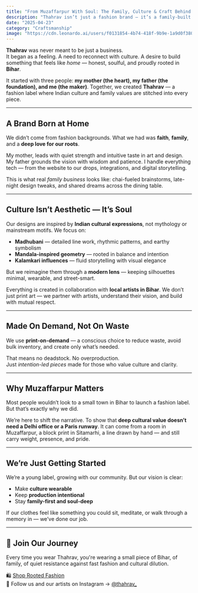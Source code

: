 ```yaml
---
title: "From Muzaffarpur With Soul: The Family, Culture & Craft Behind Thahrav"
description: "Thahrav isn’t just a fashion brand — it’s a family-built journey rooted in Muzaffarpur, Bihar, blending art, tradition, and modern design with deep cultural love."
date: "2025-04-23"
category: "Craftsmanship"
image: "https://cdn.leonardo.ai/users/f0131854-4b74-418f-9b9e-1a9d0f38087c/generations/34dc3e0f-2015-4786-9dca-d7a0be13a5a0/AlbedoBase_XL_An_abstract_representation_of_Indian_family_heri_3.jpg"
---
```


**Thahrav** was never meant to be just a business.  
It began as a feeling. A need to reconnect with culture. A desire to build something that feels like *home* — honest, soulful, and proudly rooted in **Bihar**.

It started with three people: **my mother (the heart), my father (the foundation), and me (the maker)**. Together, we created **Thahrav** — a fashion label where Indian culture and family values are stitched into every piece.

---

## A Brand Born at Home

We didn’t come from fashion backgrounds. What we had was **faith**, **family**, and a **deep love for our roots**.

My mother, leads with quiet strength and intuitive taste in art and design. My father grounds the vision with wisdom and patience. I handle everything tech — from the website to our drops, integrations, and digital storytelling.

This is what real *family business* looks like: chai-fueled brainstorms, late-night design tweaks, and shared dreams across the dining table.

---

## Culture Isn’t Aesthetic — It’s Soul

Our designs are inspired by **Indian cultural expressions**, not mythology or mainstream motifs. We focus on:

- **Madhubani** — detailed line work, rhythmic patterns, and earthy symbolism  
- **Mandala-inspired geometry** — rooted in balance and intention  
- **Kalamkari influences** — fluid storytelling with visual elegance  

But we reimagine them through a **modern lens** — keeping silhouettes minimal, wearable, and street-smart.

Everything is created in collaboration with **local artists in Bihar**. We don’t just print art — we partner with artists, understand their vision, and build with mutual respect.

---

## Made On Demand, Not On Waste

We use **print-on-demand** — a conscious choice to reduce waste, avoid bulk inventory, and create only what’s needed.

That means no deadstock. No overproduction.  
Just *intention-led pieces* made for those who value culture and clarity.

---

## Why Muzaffarpur Matters

Most people wouldn’t look to a small town in Bihar to launch a fashion label. But that’s exactly why we did.

We’re here to shift the narrative. To show that **deep cultural value doesn’t need a Delhi office or a Paris runway**. It can come from a room in Muzaffarpur, a block print in Sitamarhi, a line drawn by hand — and still carry weight, presence, and pride.

---

## We’re Just Getting Started

We’re a young label, growing with our community. But our vision is clear:

- Make **culture wearable**  
- Keep **production intentional**  
- Stay **family-first and soul-deep**  

If our clothes feel like something you could sit, meditate, or walk through a memory in — we’ve done our job.

---

## 🌱 Join Our Journey

Every time you wear Thahrav, you're wearing a small piece of Bihar, of family, of quiet resistance against fast fashion and cultural dilution.

🛍️ [Shop Rooted Fashion](https://thahrav.shop)  
📸 Follow us and our artists on Instagram → [@thahrav_](https://instagram.com/thahrav_)
